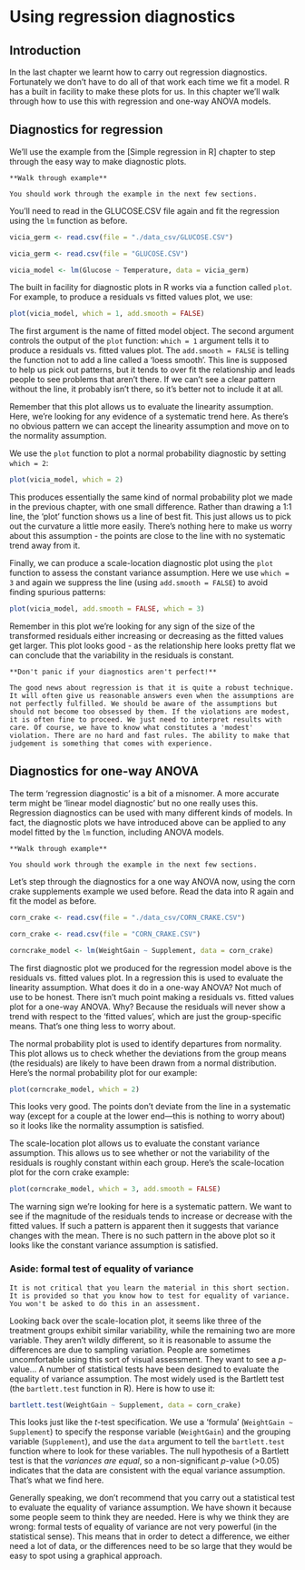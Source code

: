 # Using regression diagnostics

## Introduction 

In the last chapter we learnt how to carry out regression diagnostics. Fortunately we don't have to do all of that work each time we fit a model. R has a built in facility to make these plots for us. In this chapter we'll walk through how to use this with regression and one-way ANOVA models.

## Diagnostics for regression

We'll use the example from the [Simple regression in R] chapter to step through the easy way to make diagnostic plots. 

```block
**Walk through example**

You should work through the example in the next few sections.
```

You'll need to read in the GLUCOSE.CSV file again and fit the regression using the `lm` function as before. 

```r
vicia_germ <- read.csv(file = "./data_csv/GLUCOSE.CSV")
```

```r
vicia_germ <- read.csv(file = "GLUCOSE.CSV")
```

```r
vicia_model <- lm(Glucose ~ Temperature, data = vicia_germ)
```

The built in facility for diagnostic plots in R works via a function called `plot`. For example, to produce a residuals vs fitted values plot, we use:

```r
plot(vicia_model, which = 1, add.smooth = FALSE)
```

The first argument is the name of fitted model object. The second argument controls the output of the `plot` function: `which = 1` argument tells it to produce a residuals vs. fitted values plot. The `add.smooth = FALSE` is telling the function not to add a line called a 'loess smooth'. This line is supposed to help us pick out patterns, but it tends to over fit the relationship and leads people to see problems that aren't there. If we can't see a clear pattern without the line, it probably isn't there, so it's better not to include it at all.

Remember that this plot allows us to evaluate the linearity assumption. Here, we're looking for any evidence of a systematic trend here. As there's no obvious pattern we can accept the linearity assumption and move on to the normality assumption. 

We use the `plot` function to plot a normal probability diagnostic by setting `which = 2`:

```r
plot(vicia_model, which = 2)
```

This produces essentially the same kind of normal probability plot we made in the previous chapter, with one small difference. Rather than drawing a 1:1 line, the 'plot' function shows us a line of best fit. This just allows us to pick out the curvature a little more easily. There's nothing here to make us worry about this assumption - the points are close to the line with no systematic trend away from it.

Finally, we can produce a scale-location diagnostic plot using the `plot` function to assess the constant variance assumption. Here we use `which = 3` and again we suppress the line (using `add.smooth = FALSE`) to avoid finding spurious patterns:

```r
plot(vicia_model, add.smooth = FALSE, which = 3)
```

Remember in this plot we're looking for any sign of the size of the transformed residuals either increasing or decreasing as the fitted values get larger. This plot looks good - as the relationship here looks pretty flat we can conclude that the variability in the residuals is constant. 

```block
**Don't panic if your diagnostics aren't perfect!**

The good news about regression is that it is quite a robust technique. It will often give us reasonable answers even when the assumptions are not perfectly fulfilled. We should be aware of the assumptions but should not become too obsessed by them. If the violations are modest, it is often fine to proceed. We just need to interpret results with care. Of course, we have to know what constitutes a 'modest' violation. There are no hard and fast rules. The ability to make that judgement is something that comes with experience.
```

## Diagnostics for one-way ANOVA

The term 'regression diagnostic' is a bit of a misnomer. A more accurate term might be 'linear model diagnostic' but no one really uses this. Regression diagnostics can be used with many different kinds of models. In fact, the diagnostic plots we have introduced above can be applied to any model fitted by the `lm` function, including ANOVA models. 

```block
**Walk through example**

You should work through the example in the next few sections.
```

Let's step through the diagnostics for a one way ANOVA now, using the corn crake supplements example we used before. Read the data into R again and fit the model as before. 

```r
corn_crake <- read.csv(file = "./data_csv/CORN_CRAKE.CSV")
```

```r
corn_crake <- read.csv(file = "CORN_CRAKE.CSV")

```

```r
corncrake_model <- lm(WeightGain ~ Supplement, data = corn_crake)
```

The first diagnostic plot we produced for the regression model above is the residuals vs. fitted values plot. In a regression this is used to evaluate the linearity assumption. What does it do in a one-way ANOVA? Not much of use to be honest. There isn't much point making a residuals vs. fitted values plot for a one-way ANOVA. Why? Because the residuals will never show a trend with respect to the 'fitted values', which are just the group-specific means. That's one thing less to worry about.

The normal probability plot is used to identify departures from normality. This plot allows us to check whether the deviations from the group means (the residuals) are likely to have been drawn from a normal distribution. Here's the normal probability plot for our example: 

```r
plot(corncrake_model, which = 2)
```
This looks very good. The points don't deviate from the line in a systematic way (except for a couple at the lower end---this is nothing to worry about) so it looks like the normality assumption is satisfied.

The scale-location plot allows us to evaluate the constant variance assumption. This allows us to see whether or not the variability of the residuals is roughly constant within each group. Here's the scale-location plot for the corn crake example: 

```r
plot(corncrake_model, which = 3, add.smooth = FALSE)
```

The warning sign we're looking for here is a systematic pattern. We want to see if the magnitude of the residuals tends to increase or decrease with the fitted values. If such a pattern is apparent then it suggests that variance changes with the mean. There is no such pattern in the above plot so it looks like the constant variance assumption is satisfied.

### Aside: formal test of equality of variance

```block
It is not critical that you learn the material in this short section. It is provided so that you know how to test for equality of variance. You won't be asked to do this in an assessment.
```

Looking back over the scale-location plot, it seems like three of the treatment groups exhibit similar variability, while the remaining two are more variable. They aren't wildly different, so it is reasonable to assume the differences are due to sampling variation. People are sometimes uncomfortable using this sort of visual assessment. They want to see a *p*-value... A number of statistical tests have been designed to evaluate the equality of variance assumption. The most widely used is the Bartlett test (the `bartlett.test` function in R). Here is how to use it:
```r
bartlett.test(WeightGain ~ Supplement, data = corn_crake)
```
This looks just like the *t*-test specification. We use a 'formula' (`WeightGain ~ Supplement`) to specify the response variable (`WeightGain`) and the grouping variable (`Supplement`), and use the `data` argument to tell the `bartlett.test` function where to look for these variables. The null hypothesis of a Bartlett test is that the *variances are equal*, so a non-significant *p*-value (>0.05) indicates that the data are consistent with the equal variance assumption. That's what we find here.

Generally speaking, we don't recommend that you carry out a statistical test to evaluate the equality of variance assumption. We have shown it because some people seem to think they are needed. Here is why we think they are wrong: formal tests of equality of variance are not very powerful (in the statistical sense). This means that in order to detect a difference, we either need a lot of data, or the differences need to be so large that they would be easy to spot using a graphical approach.
